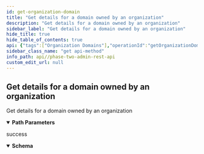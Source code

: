 ```yaml
---
id: get-organization-domain
title: "Get details for a domain owned by an organization"
description: "Get details for a domain owned by an organization"
sidebar_label: "Get details for a domain owned by an organization"
hide_title: true
hide_table_of_contents: true
api: {"tags":["Organization Domains"],"operationId":"getOrganizationDomain","responses":{"200":{"description":"success","content":{"application/json":{"schema":{"type":"object","properties":{"domain_name":{"type":"string"},"verified":{"type":"boolean"},"record_key":{"type":"string"},"record_value":{"type":"string"},"type":{"type":"string"}},"title":"OrganizationDomainRepresentation"}}}}},"description":"Get details for a domain owned by an organization","parameters":[{"in":"path","name":"realm","description":"realm name (not id!)","required":true,"schema":{"type":"string"},"style":"simple"},{"in":"path","name":"orgId","description":"organization id","required":true,"schema":{"type":"string"},"style":"simple"},{"in":"path","name":"domainName","description":"domain name","required":true,"schema":{"type":"string"},"style":"simple"}],"method":"get","path":"/{realm}/orgs/{orgId}/domains/{domainName}","servers":[{"url":"{protocol}://{host}{port}{relativePath}/realms","variables":{"host":{"enum":["app.phasetwo.io","localhost"],"default":"app.phasetwo.io","description":"API host"},"port":{"enum":["","8081"],"default":"","description":"API port"},"relativePath":{"enum":["","/auth"],"default":"","description":"Relative path"},"protocol":{"enum":["http","https"],"default":"https"}}}],"security":[{"access_token":[]}],"securitySchemes":{"access_token":{"type":"http","scheme":"bearer","bearerFormat":""}},"info":{"title":"Phase Two Admin REST API","description":"This is a REST API reference for the Phase Two Keycloak custom resources. These are extensions to the standard [Keycloak Admin REST API](https://www.keycloak.org/docs-api/latest/rest-api/index.html).\n\n### Base URI format\nPaths specified in the documentation are relative to the the base URI.\n- Format: `https://<host>:<port>/auth/realms`\n- Example: `https://app.phasetwo.io/auth/realms`\n\n### Authentication\nAuthentication is achieved by using the `Authentication: Bearer <token>` header in all requests. This is either the access token received from a normal authentication, or by a request directly to the OpenID Connect token endpoint.\n\nIt is recommended that you use a Keycloak Admin Client, such as [this one for Javascript](https://github.com/keycloak/keycloak-nodejs-admin-client), as they take care of authentication, getting an access token, and refreshing it when it expires.\n\n#### Client credentials grant example\n```\nPOST /auth/realms/test-realm/protocol/openid-connect/token\nHost: app.phasetwo.io\nAccept: application/json\nContent-type: application/x-www-form-urlencoded\n\ngrant_type=client_credentials&client_id=admin-cli&client_secret=fd649804-3a74-4d69-acaa-8f065c6b7da1\n```\n\n#### Password grant example\n```\nPOST /auth/realms/test-realm/protocol/openid-connect/token\nHost: app.phasetwo.io\nAccept: application/json\nContent-type: application/x-www-form-urlencoded\n\ngrant_type=password&username=uname@foo.com&password=pwd123AZY&client_id=admin-cli\n```\n\n### SDKs\nModern API libraries are available for several common languages. These are available as open source at the links below, or you can choose to generate your own using our [OpenAPI spec file](https://raw.githubusercontent.com/p2-inc/phasetwo-docs/main/openapi.yaml).\n\n| Language | Library |\n| --- | --- |\n| Java (and other JVM langs) | https://github.com/p2-inc/phasetwo-java |\n| JavaScript/TypeScript | https://github.com/p2-inc/phasetwo-js |\n| Python | https://github.com/p2-inc/phasetwo-python |\n","version":"v1"},"postman":{"name":"Get details for a domain owned by an organization","description":{"type":"text/plain"},"url":{"path":[":realm","orgs",":orgId","domains",":domainName"],"host":["{{baseUrl}}"],"query":[],"variable":[{"disabled":false,"description":{"content":"(Required) realm name (not id!)","type":"text/plain"},"type":"any","value":"","key":"realm"},{"disabled":false,"description":{"content":"(Required) organization id","type":"text/plain"},"type":"any","value":"","key":"orgId"},{"disabled":false,"description":{"content":"(Required) domain name","type":"text/plain"},"type":"any","value":"","key":"domainName"}]},"header":[{"key":"Accept","value":"application/json"}],"method":"GET"}}
sidebar_class_name: "get api-method"
info_path: api//phase-two-admin-rest-api
custom_edit_url: null
---
```



## Get details for a domain owned by an organization



Get details for a domain owned by an organization

<details style={{"marginBottom":"1rem"}} data-collapsed={false} open={true}><summary style={{}}><strong>Path Parameters</strong></summary><div><ul><ParamsItem className={"paramsItem"} param={{"in":"path","name":"realm","description":"realm name (not id!)","required":true,"schema":{"type":"string"},"style":"simple"}}></ParamsItem><ParamsItem className={"paramsItem"} param={{"in":"path","name":"orgId","description":"organization id","required":true,"schema":{"type":"string"},"style":"simple"}}></ParamsItem><ParamsItem className={"paramsItem"} param={{"in":"path","name":"domainName","description":"domain name","required":true,"schema":{"type":"string"},"style":"simple"}}></ParamsItem></ul></div></details><div><ApiTabs><TabItem label={"200"} value={"200"}><div>

success

</div><div><MimeTabs schemaType={"response"}><TabItem label={"application/json"} value={"application/json"}><SchemaTabs><TabItem label={"Schema"} value={"Schema"}><details style={{}} data-collapsed={false} open={true}><summary style={{"textAlign":"left"}}><strong>Schema</strong></summary><div style={{"textAlign":"left","marginLeft":"1rem"}}></div><ul style={{"marginLeft":"1rem"}}><SchemaItem collapsible={false} name={"domain_name"} required={false} schemaName={"string"} qualifierMessage={undefined} schema={{"type":"string"}}></SchemaItem><SchemaItem collapsible={false} name={"verified"} required={false} schemaName={"boolean"} qualifierMessage={undefined} schema={{"type":"boolean"}}></SchemaItem><SchemaItem collapsible={false} name={"record_key"} required={false} schemaName={"string"} qualifierMessage={undefined} schema={{"type":"string"}}></SchemaItem><SchemaItem collapsible={false} name={"record_value"} required={false} schemaName={"string"} qualifierMessage={undefined} schema={{"type":"string"}}></SchemaItem><SchemaItem collapsible={false} name={"type"} required={false} schemaName={"string"} qualifierMessage={undefined} schema={{"type":"string"}}></SchemaItem></ul></details></TabItem><TabItem label={"Example (from schema)"} value={"Example (from schema)"}><ResponseSamples responseExample={"{\n  \"domain_name\": \"string\",\n  \"verified\": true,\n  \"record_key\": \"string\",\n  \"record_value\": \"string\",\n  \"type\": \"string\"\n}"} language={"json"}></ResponseSamples></TabItem></SchemaTabs></TabItem></MimeTabs></div></TabItem></ApiTabs></div>
      